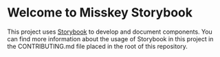 
<Meta title="index" />

# Welcome to Misskey Storybook

This project uses [Storybook](https://storybook.js.org/) to develop and document components.
You can find more information about the usage of Storybook in this project in the CONTRIBUTING.md file placed in the root of this repository.
